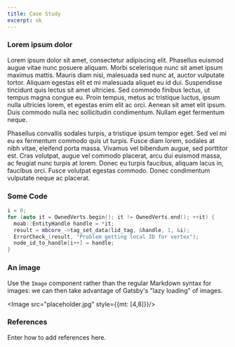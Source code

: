 ```yaml
---
title: Case Study
excerpt: ok
---
```


<Section 
  heading="Case Study 1"
  lead="Tristique ipsum tempor eget"
>
<Div style={{
  maxWidth: ["none", "none", "60%"]
}}>

### Lorem ipsum dolor

Lorem ipsum dolor sit amet, consectetur adipiscing elit. Phasellus euismod augue
vitae nunc posuere aliquam. Morbi scelerisque nunc sit amet ipsum maximus mattis.
Mauris diam nisi, malesuada sed nunc at, auctor vulputate tortor. Aliquam egestas
elit et mi malesuada aliquet eu id dui. Suspendisse tincidunt quis lectus sit amet
ultricies. Sed commodo finibus lectus, ut tempus magna congue eu. Proin tempus,
metus ac tristique luctus, ipsum nulla ultricies lorem, et egestas enim elit ac orci.
Aenean sit amet elit ipsum. Duis commodo nulla nec sollicitudin condimentum.
Nullam eget fermentum neque.

Phasellus convallis sodales turpis, a tristique ipsum tempor eget. Sed vel mi eu ex
fermentum commodo quis ut turpis. Fusce diam lorem, sodales at nibh vitae, eleifend
porta massa. Vivamus vel bibendum augue, sed porttitor est. Cras volutpat, augue
vel commodo placerat, arcu dui euismod massa, ac feugiat nunc turpis at lorem.
Donec eu turpis faucibus, aliquam lacus in, faucibus orci. Fusce volutpat egestas
commodo. Donec condimentum vulputate neque ac placerat.

### Some Code

```cpp
i = 0;
for (auto it = OwnedVerts.begin(); it != OwnedVerts.end(); ++it) {
  moab::EntityHandle handle = *it;
  result = mbcore_->tag_set_data(lid_tag, &handle, 1, &i);
  ErrorCheck_(result, "Problem getting local ID for vertex");
  node_id_to_handle[i++] = handle;
}   
```

### An image

Use the `Image` component rather than the regular Markdown syntax for images:
we can then take advantage of Gatsby's "lazy loading" of images.

<Image src="placeholder.jpg" style={{mt: [4,8]}}/>

### References

Enter how to add references here.

</Div>
</Section>

